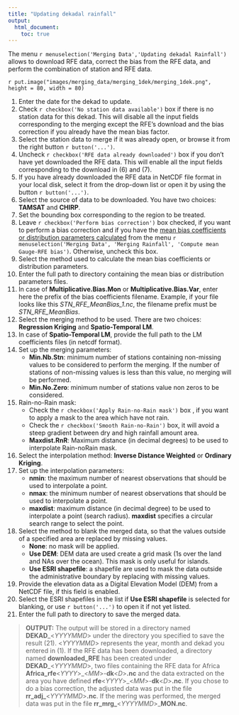 ```yaml
---
title: "Updating dekadal rainfall"
output:
  html_document:
    toc: true
---
```


The menu `r menuselection('Merging Data','Updating dekadal Rainfall')` allows to download RFE data, correct the bias from the RFE data,  and perform the combination of station and RFE data.

`r put.image("images/merging_data/merging_1dek/merging_1dek.png", height = 80, width = 80)`

1. Enter the date for the dekad to update.
2. Check `r checkbox('No station data available')` box if there is no station data for this dekad. This will disable all the input fields corresponding to the merging except the RFE's download and the bias correction if you already have the mean bias factor.
3. Select the station data to merge if it was already open, or browse it from the right button `r button('...')`.
4. Uncheck `r checkbox('RFE data already downloaded')` box if you don't have yet downloaded the RFE data. This will enable all the input fields corresponding to the download in (6) and (7).
5. If you have already downloaded the RFE data in NetCDF file format in your local disk, select it from the drop-down list or open it by using the button `r button('...')`.
6. Select the source of data to be downloaded. You have two choices: __TAMSAT__ and __CHIRP__.
7. Set the bounding box corresponding to the region to be treated.
8. Leave `r checkbox('Perform bias correction')` box checked, if you want to perform a bias correction and if you have the [mean bias coefficients or distribution parameters calculated](merging_rainfall.html#rr.calc.bias) from the menu `r menuselection('Merging Data', 'Merging Rainfall', 'Compute mean Gauge-RFE bias')`. Otherwise,  uncheck this box.
9. Select the method used to calculate the mean bias coefficients or distribution parameters.
10. Enter the full path to directory containing the mean bias or distribution parameters files.
11. In case of __Multiplicative.Bias.Mon__ or __Multiplicative.Bias.Var__, enter here the prefix of the bias coefficients filename. Example, if your file looks like this *STN_RFE_MeanBias_1.nc*, the filename prefix must be *STN_RFE_MeanBias*.
12. Select the merging method to be used. There are two choices: __Regression Kriging__ and __Spatio-Temporal LM__.
13. In case of __Spatio-Temporal LM__, provide the full path to the LM coefficients files (in netcdf format).
14. Set up the merging parameters:
	- **Min.Nb.Stn**: minimum number of stations containing non-missing values to be considered to perform the merging. If the number of stations of non-missing values is less than this value, no merging will be performed.
	- **Min.No.Zero**: minimum number of stations value non zeros to be considered.

15. Rain-no-Rain mask:
	- Check the `r checkbox('Apply Rain-no-Rain mask')` box , if you want to apply a mask to the area which have not rain.
	- Check the  `r checkbox('Smooth Rain-no-Rain')` box, it will avoid a steep gradient between dry and high rainfall amount area.
	- __Maxdist.RnR__: Maximum distance (in decimal degrees) to be used to interpolate Rain-noRain mask.

16. Select the interpolation method: __Inverse Distance Weighted__ or __Ordinary Kriging__.
17. Set up the interpolation parameters:
	- __nmin__: the maximum number of nearest observations that should be used to interpolate a point.
	- __nmax__: the minimum number of nearest observations that should be used to interpolate a point.
	- __maxdist__: maximum distance (in  decimal degree) to be used to interpolate a point (search radius). __maxdist__ specifies a circular search range to select the point.
18. Select the method to blank the merged data, so that the values outside of a specified area are replaced by missing values.
	- __None__: no mask will be applied.
	- __Use DEM__: DEM data are used create a grid mask (1s over the land and NAs over the ocean). This mask is only useful for islands.
	- __Use ESRI shapefile__: a shapefile are used to mask the data outside the administrative boundary by replacing with missing values.
19. Provide the elevation data as a Digital Elevation Model (DEM) from a NetCDF file, if this field is enabled.
20. Select the ESRI shapefiles in the list if __Use ESRI shapefile__ is selected for blanking,  or use `r button('...')` to open it if not yet listed.
21. Enter the full path to directory to save the merged data.


 >  **OUTPUT:** The output will be stored in a directory named **DEKAD**\_<*YYYYMMD*> under the directory you specified to save the result (21). <*YYYYMMD*> represents the year,  month and dekad you entered in (1).
 >  If the RFE data has been downloaded, a directory named **downloaded\_RFE** has been created under **DEKAD**\_<*YYYYMMD*>, two files containing the RFE data for Africa **Africa\_rfe**<*YYYY*>\_<*MM*>-**dk**<*D*>**.nc**  and the data extracted on the area you have defined **rfe**<*YYYY*>\_<*MM*>-**dk**<*D*>**.nc**.
 >  If you chose to do a bias correction, the adjusted data was put in the file **rr\_adj\_**<*YYYYMMD*>**.nc**.
 >  If the mering was performed, the merged data was put in the file **rr\_mrg\_**<*YYYYMMD*>\_**MON.nc**.
 

